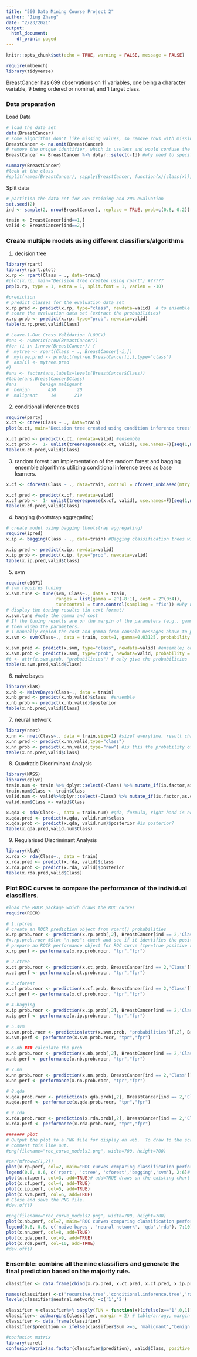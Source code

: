 ```yaml
---
title: "560 Data Mining Course Project 2"
author: "Jing Zhang"
date: "2/23/2021"
output:
  html_document:
    df_print: paged
---
```


```r
knitr::opts_chunk$set(echo = TRUE, warning = FALSE, message = FALSE)
```

```r
require(mlbench)
library(tidyverse)
```

BreastCancer has 699 observations on 11 variables, one being a character variable, 9 being ordered or nominal, and 1 target class.

### Data preparation 

Load Data

```r
# load the data set
data(BreastCancer)
# some algorithms don't like missing values, so remove rows with missing values
BreastCancer <- na.omit(BreastCancer) 
# remove the unique identifier, which is useless and would confuse the machine learning algorithms
BreastCancer <- BreastCancer %>% dplyr::select(-Id) #why need to specify the package name to work?it's due to the package overlapping, MASS has select fun. 

summary(BreastCancer)
#look at the class 
#split(names(BreastCancer), sapply(BreastCancer, function(x)(class(x))))
```

Split data

```r
# partition the data set for 80% training and 20% evaluation
set.seed(2)
ind <- sample(2, nrow(BreastCancer), replace = TRUE, prob=c(0.8, 0.2))

train <- BreastCancer[ind==1,]
valid <- BreastCancer[ind==2,]
```

### Create multiple models using different classifiers/algorithms 

1. decision tree 
```r
library(rpart)
library(rpart.plot)
x.rp <- rpart(Class ~ ., data=train)
#plot(x.rp, main="Decision tree created using rpart") #????? 
prp(x.rp, type = 1, extra = 1, split.font = 1, varlen = -10)  

#prediction
# predict classes for the evaluation data set
x.rp.pred <- predict(x.rp, type="class", newdata=valid)  # to ensemble
# score the evaluation data set (extract the probabilities)
x.rp.prob <- predict(x.rp, type="prob", newdata=valid)
table(x.rp.pred,valid$Class)

# Leave-1-Out Cross Validation (LOOCV)
#ans <- numeric(nrow(BreastCancer))
#for (i in 1:nrow(BreastCancer)) {
#  mytree <- rpart(Class ~ ., BreastCancer[-i,])
#  mytree.pred <- predict(mytree,BreastCancer[i,],type="class")
#  ans[i] <- mytree.pred
#}
#ans <- factor(ans,labels=levels(BreastCancer$Class))
#table(ans,BreastCancer$Class)
#ans         benign malignant
#  benign       430        20
#  malignant     14       219
```

2. conditional inference trees
```r
require(party)
x.ct <- ctree(Class ~ ., data=train)
plot(x.ct, main="Decision tree created using condition inference trees") 

x.ct.pred <- predict(x.ct, newdata=valid) #ensemble
x.ct.prob <-  1- unlist(treeresponse(x.ct, valid), use.names=F)[seq(1,nrow(valid)*2,2)]
table(x.ct.pred,valid$Class)
```

3. random forest : an implementation of the random forest and bagging ensemble algorithms utilizing conditional inference trees as base learners.
```r
x.cf <- cforest(Class ~ ., data=train, control = cforest_unbiased(mtry = 9)) #?cforest_unbiased, bagging? #500 trees

x.cf.pred <- predict(x.cf, newdata=valid)
x.cf.prob <-  1- unlist(treeresponse(x.cf, valid), use.names=F)[seq(1,nrow(valid)*2,2)]
table(x.cf.pred,valid$Class)
```

4. bagging (bootstrap aggregating)
```r
# create model using bagging (bootstrap aggregating)
require(ipred)
x.ip <- bagging(Class ~ ., data=train) #Bagging classification trees with 25 bootstrap replications 

x.ip.pred <- predict(x.ip, newdata=valid)
x.ip.prob <- predict(x.ip, type="prob", newdata=valid)
table(x.ip.pred,valid$Class)
```

5. svm
```r
require(e1071)
# svm requires tuning
x.svm.tune <- tune(svm, Class~., data = train,
                   ranges = list(gamma = 2^(-8:1), cost = 2^(0:4)),
                   tunecontrol = tune.control(sampling = "fix")) #why use these number to intialize ranges?
# display the tuning results (in text format)
x.svm.tune #note the gamma and cost
# If the tuning results are on the margin of the parameters (e.g., gamma = 2^-8), 
# then widen the parameters.
# I manually copied the cost and gamma from console messages above to parameters below.
x.svm <- svm(Class~., data = train, cost=1, gamma=0.03125, probability = TRUE) #

x.svm.pred <- predict(x.svm, type="class", newdata=valid) #ensemble; only give the class
x.svm.prob <- predict(x.svm, type="prob", newdata=valid, probability = TRUE) # has to include probability = TRUE while type="prob" is not needed
#t <- attr(x.svm.prob, "probabilities") # only give the probabilities
table(x.svm.pred,valid$Class)
```

6. naive bayes
```r
library(klaR)
x.nb <- NaiveBayes(Class~., data = train)
x.nb.pred <- predict(x.nb,valid)$class  #ensemble
x.nb.prob <- predict(x.nb,valid)$posterior
table(x.nb.pred,valid$Class)
```

7. neural network
```r
library(nnet)
x.nn <- nnet(Class~., data = train,size=1) #size? everytime, result changes, hidden layer, nodes?
x.nn.pred <- predict(x.nn,valid,type="class")
x.nn.prob <- predict(x.nn,valid,type="raw") #is this the probability of "malignant"?  yes?
table(x.nn.pred,valid$Class)
```

8. Quadratic Discriminant Analysis
```r
library(MASS)
library(dplyr)
train.num <- train %>% dplyr::select(-Class) %>% mutate_if(is.factor,as.character)%>% mutate_if(is.character,as.numeric)
train.num$Class <- train$Class
valid.num <- valid%>%dplyr::select(-Class) %>% mutate_if(is.factor,as.character)%>% mutate_if(is.character,as.numeric)
valid.num$Class <- valid$Class

x.qda <- qda(Class~., data = train.num) #qda, formula, right hand is non-factor
x.qda.pred <- predict(x.qda, valid.num)$class
x.qda.prob <- predict(x.qda, valid.num)$posterior #is posterior? 
table(x.qda.pred,valid.num$Class)
```

9. Regularised Discriminant Analysis
```r
library(klaR)
x.rda <- rda(Class~., data = train)
x.rda.pred <- predict(x.rda, valid)$class
x.rda.prob <- predict(x.rda, valid)$posterior
table(x.rda.pred,valid$Class)
```

### Plot ROC curves to compare the performance of the individual classifiers.

```r
#load the ROCR package which draws the ROC curves
require(ROCR)

# 1.rptree
# create an ROCR prediction object from rpart() probabilities
x.rp.prob.rocr <- prediction(x.rp.prob[,2], BreastCancer[ind == 2,'Class'])
#x.rp.prob.rocr #Slot "n.pos": check and see if it identifies the positive class; compare with summary(valid$Class)
# prepare an ROCR performance object for ROC curve (tpr=true positive rate, fpr=false positive rate)
x.rp.perf <- performance(x.rp.prob.rocr, "tpr","fpr")

# 2.ctree
x.ct.prob.rocr <- prediction(x.ct.prob, BreastCancer[ind == 2,'Class'])
x.ct.perf <- performance(x.ct.prob.rocr, "tpr","fpr")

# 3.cforest
x.cf.prob.rocr <- prediction(x.cf.prob, BreastCancer[ind == 2,'Class'])
x.cf.perf <- performance(x.cf.prob.rocr, "tpr","fpr")

# 4.bagging
x.ip.prob.rocr <- prediction(x.ip.prob[,2], BreastCancer[ind == 2,'Class'])
x.ip.perf <- performance(x.ip.prob.rocr, "tpr","fpr")

# 5.svm
x.svm.prob.rocr <- prediction(attr(x.svm.prob, "probabilities")[,2], BreastCancer[ind == 2,'Class'])
x.svm.perf <- performance(x.svm.prob.rocr, "tpr","fpr")

# 6.nb ### calculate the prob 
x.nb.prob.rocr <- prediction(x.nb.prob[,2], BreastCancer[ind == 2,'Class'])
x.nb.perf <- performance(x.nb.prob.rocr, "tpr","fpr")

# 7.nn
x.nn.prob.rocr <- prediction(x.nn.prob, BreastCancer[ind == 2,'Class'])
x.nn.perf <- performance(x.nn.prob.rocr, "tpr","fpr")

# 8.qda
x.qda.prob.rocr <- prediction(x.qda.prob[,2], BreastCancer[ind == 2,'Class'])
x.qda.perf <- performance(x.qda.prob.rocr, "tpr","fpr")

# 9.rda
x.rda.prob.rocr <- prediction(x.rda.prob[,2], BreastCancer[ind == 2,'Class'])
x.rda.perf <- performance(x.rda.prob.rocr, "tpr","fpr")
```


```r
####### plot
# Output the plot to a PNG file for display on web.  To draw to the screen, 
# comment this line out.
#png(filename="roc_curve_models1.png", width=700, height=700)

#par(mfrow=c(1,2))
plot(x.rp.perf, col=2, main="ROC curves comparing classification performance \n of 9 machine learning models") # 
legend(0.6, 0.6, c('rpart', 'ctree', 'cforest','bagging','svm'), 2:6)# Draw a legend.
plot(x.ct.perf, col=3, add=TRUE)# add=TRUE draws on the existing chart  #has to be run together.
plot(x.cf.perf, col=4, add=TRUE)
plot(x.ip.perf, col=5, add=TRUE)
plot(x.svm.perf, col=6, add=TRUE)
# Close and save the PNG file.
#dev.off()

#png(filename="roc_curve_models2.png", width=700, height=700)
plot(x.nb.perf, col=7, main="ROC curves comparing classification performance \n of the other 4 machine learning models")
legend(0.6, 0.6, c('naive bayes', 'neural network', 'qda','rda'), 7:10)
plot(x.nn.perf, col=8, add=TRUE)
plot(x.qda.perf, col=9, add=TRUE)
plot(x.rda.perf, col=10, add=TRUE)
#dev.off()
```

### Ensemble: combine all the nine classifiers and generate the final prediction based on the majority rule.

```r
classifier <- data.frame(cbind(x.rp.pred, x.ct.pred, x.cf.pred, x.ip.pred, x.svm.pred, x.nb.pred,x.nn.pred,x.qda.pred,x.rda.pred))

names(classifier) <-c('recursive.tree','conditional.inference.tree','random.forest','bootstrap','svm','naive.bayes','neutral.network','qda','rda')
levels(classifier$neutral.network) =c('1','2')

classifier <-classifier%>% sapply(FUN = function(x)(ifelse(x=='1',0,1)))
classifier<- addmargins(classifier, margin = 2) # table/arragy, margin =2 aggregate by col 
classifier <- data.frame(classifier)
classifier$predition <- ifelse(classifier$Sum >=5, 'malignant','benign')

#confusion matrix 
library(caret)
confusionMatrix(as.factor(classifier$predition), valid$Class, positive = 'malignant')
```
